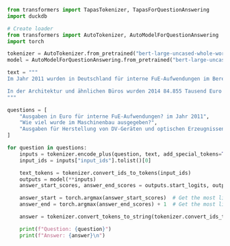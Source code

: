 ```python
from transformers import TapasTokenizer, TapasForQuestionAnswering
import duckdb
```


```python
# Create loader
from transformers import AutoTokenizer, AutoModelForQuestionAnswering
import torch

tokenizer = AutoTokenizer.from_pretrained("bert-large-uncased-whole-word-masking-finetuned-squad")
model = AutoModelForQuestionAnswering.from_pretrained("bert-large-uncased-whole-word-masking-finetuned-squad")

text = """
Im Jahr 2011 wurden in Deutschland für interne FuE-Aufwendungen im Bereich Architektur-, Ingenieurbüros, technische, physikalische und chemische Untersuchungen 1.296.349 Tausend Euro ausgegeben. 1987 belief sich das FuE-Personal im gesamten Wirtschaftssektor auf 295.332 Vollzeitäquivalente (VZÄ). 2016 wurden für FuE-Personal im Sektor der freiberuflichen, wissenschaftlichen und technischen Dienstleistungen 47.551 VZÄ gemeldet, während die internen FuE-Aufwendungen im Bergbau und der Gewinnung von Steinen und Erden 21.318 Tausend Euro erreichten. Im Maschinenbau wurden 2017 49.323 VZÄ für FuE-Personal gezählt. Die internen FuE-Aufwendungen im Jahr 2004 im gesamten Wirtschaftssektor erreichten 38.363.000 Tausend Euro.

In der Architektur und ähnlichen Büros wurden 2014 84.855 Tausend Euro für externe FuE-Aufwendungen und 2016 1.732.000 Tausend Euro für interne Aufwendungen im Luft- und Raumfahrzeugbau aufgewendet. 2014 wurden in den Finanz- und Versicherungsdienstleistungen 318.000 Tausend Euro und 2010 in der Herstellung von Glas und Glaswaren, Keramik sowie der Verarbeitung von Steinen und Erden 285.334 Tausend Euro für interne FuE-Aufwendungen verzeichnet. 2012 wurden in der Herstellung von DV-Geräten und optischen Erzeugnissen 7.391.756 Tausend Euro für interne FuE-Aufwendungen ausgegeben.
"""

questions = [
    "Ausgaben in Euro für interne FuE-Aufwendungen? im Jahr 2011",
    "Wie viel wurde im Maschinenbau ausgegeben?",
    "Ausgaben für Herstellung von DV-Geräten und optischen Erzeugnissen?",
]

for question in questions:
    inputs = tokenizer.encode_plus(question, text, add_special_tokens=True, return_tensors="pt")
    input_ids = inputs["input_ids"].tolist()[0]

    text_tokens = tokenizer.convert_ids_to_tokens(input_ids)
    outputs = model(**inputs)
    answer_start_scores, answer_end_scores = outputs.start_logits, outputs.end_logits

    answer_start = torch.argmax(answer_start_scores)  # Get the most likely beginning of answer with the argmax of the score
    answer_end = torch.argmax(answer_end_scores) + 1  # Get the most likely end of answer with the argmax of the score

    answer = tokenizer.convert_tokens_to_string(tokenizer.convert_ids_to_tokens(input_ids[answer_start:answer_end]))

    print(f"Question: {question}")
    print(f"Answer: {answer}\n")

```
